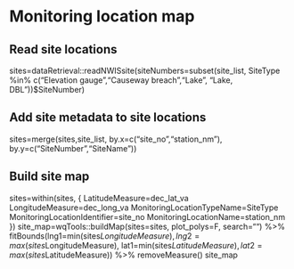 # Monitoring location map

## Read site locations
sites=dataRetrieval::readNWISsite(siteNumbers=subset(site_list, SiteType %in% c("Elevation gauge","Causeway breach","Lake", "Lake, DBL"))$SiteNumber)

## Add site metadata to site locations
sites=merge(sites,site_list, by.x=c("site_no","station_nm"), by.y=c("SiteNumber","SiteName"))

## Build site map
sites=within(sites, {
    LatitudeMeasure=dec_lat_va
    LongitudeMeasure=dec_long_va
    MonitoringLocationTypeName=SiteType
    MonitoringLocationIdentifier=site_no
    MonitoringLocationName=station_nm
})
site_map=wqTools::buildMap(sites=sites, plot_polys=F, search="") %>% 
        fitBounds(lng1=min(sites$LongitudeMeasure), lng2=max(sites$LongitudeMeasure), lat1=min(sites$LatitudeMeasure), lat2=max(sites$LatitudeMeasure)) %>% 
        removeMeasure()
site_map
